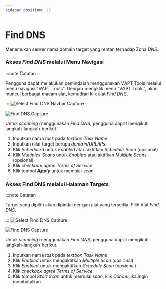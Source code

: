 ```yaml
---
sidebar_position: 23
---
```


# Find DNS
Menemukan server nama domain target yang rentan terhadap Zona *DNS*.

### Akses *Find DNS* melalui Menu Navigasi
:::note Catatan

Pengguna dapat melakukan pemindaian menggunakan VAPT Tools melalui menu navigasi "VAPT Tools". Dengan mengklik menu "VAPT Tools", akan muncul berbagai macam alat, kemudian klik alat *Find DNS*.

:::
![Select Find DNS Navbar Capture](/img/capture/vapt_navbar/Select-find-DNS-navbar.png)

![Find DNS Capture](/img/capture/vapt_navbar/find-DNS.png)

Untuk *scanning* menggunakan *Find DNS*, pengguna dapat mengikuti langkah-langkah berikut.
1. Inputkan nama *task* pada *textbox Task Name* 
2. Inputkan nilai target berupa *domain/URL/IPs* 
3. Klik *Scheduled* untuk *Enabled* atau aktifkan *Schedule Scan* (opsional)
4. Klik *Multiples Scans* untuk *Enabled* atau aktifkan *Multiple Scans* (opsional)
5. Klik *checkbox agree Terms of Service*
6. Klik tombol ***Apply*** untuk memulai *scan*

### Akses Find DNS melalui Halaman Targets
:::note Catatan

Target yang dipilih akan dipindai dengan alat yang tersedia. Pilih Alat *Find DNS*.

:::
![Select Find DNS Capture](/img/capture/vapt_target/Select-find-DNS.png)

![Find DNS Capture](/img/capture/vapt_target/find-DNS.png)

Untuk *scanning* menggunakan *Find DNS*, pengguna dapat mengikuti langkah-langkah berikut.
1. Inputkan nama *task* pada *textbox Task Name*  
2. Klik *Enabled* untuk mengaktifkan *Multiple Scan* (opsional)
3. Klik *Enabled* untuk mengaktifkan *Schedule Scan* (opsional)
4. Klik *checkbox agree Terms of Service*
5. Klik tombol *Start Scan* untuk memulai *scan*, klik *Cancel* jika ingin membatalkan